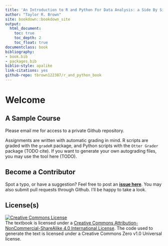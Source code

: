 ```yaml
--- 
title: 'An Introduction to R and Python For Data Analysis: a Side By Side Approach'
author: "Taylor R. Brown"
site: bookdown::bookdown_site
output:
  html_document:
    toc: true
    toc_depth: 2
    toc_float: true
documentclass: book
bibliography:
- book.bib
- packages.bib
biblio-style: apalike
link-citations: yes
github-repo: tbrown122387/r_and_python_book
---
```


# Welcome {-}

## A Sample Course {-}

Please email me for access to a private Github repository. 

Assignments are written with automatic grading in mind. R scripts are graded with the `gradeR` package, and Python scripts with the `Otter Grader` package (TODO cite). If you want to generate your own autograding files, you may use the tool here (TODO).

## Become a Contributor {-}

Spot a typo, or have a suggestion? Feel free to post an [**issue here**](https://github.com/tbrown122387/r_and_python_book/issues). You may also submit pull requests through Github. I'll be happy to take a look.

## License(s) {-}

<a rel="license" href="http://creativecommons.org/licenses/by-nc-sa/4.0/"><img alt="Creative Commons License" style="border-width:0" src="https://i.creativecommons.org/l/by-nc-sa/4.0/88x31.png" /></a><br />The textbook is licensed under a <a rel="license" href="http://creativecommons.org/licenses/by-nc-sa/4.0/">Creative Commons Attribution-NonCommercial-ShareAlike 4.0 International License</a>. The code used to generate the text is licensed under a Creative Commons Zero v1.0 Universal license.


